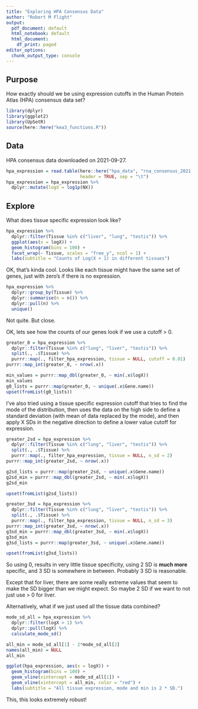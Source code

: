 ```yaml
---
title: "Exploring HPA Consensus Data"
author: "Robert M Flight"
output:
  pdf_document: default
  html_notebook: default
  html_document:
    df_print: paged
editor_options: 
  chunk_output_type: console
---
```


## Purpose

How exactly should we be using expression cutoffs in the Human Protein Atlas (HPA) consensus data set?

```r
library(dplyr)
library(ggplot2)
library(UpSetR)
source(here::here("kea3_functions.R"))
```

## Data

HPA consensus data downloaded on 2021-09-27.

```r
hpa_expression = read.table(here::here("hpa_data", "rna_consensus_2021-09-27.tsv"),
                            header = TRUE, sep = "\t")
hpa_expression = hpa_expression %>%
  dplyr::mutate(logX = log1p(NX))
```

## Explore

What does tissue specific expression look like?

```r
hpa_expression %>%
  dplyr::filter(Tissue %in% c("liver", "lung", "testis")) %>%
  ggplot(aes(x = logX)) +
  geom_histogram(bins = 100) +
  facet_wrap(~ Tissue, scales = "free_y", ncol = 1) +
  labs(subtitle = "Counts of Log(X + 1) in different tissues")
```

OK, that's kinda cool.
Looks like each tissue might have the same set of genes, just with zero's if there is no expression.

```r
hpa_expression %>%
  dplyr::group_by(Tissue) %>%
  dplyr::summarise(n = n()) %>%
  dplyr::pull(n) %>%
  unique()
```

Not quite.
But close.

OK, lets see how the counts of our genes look if we use a cutoff > 0.

```r
greater_0 = hpa_expression %>%
  dplyr::filter(Tissue %in% c("lung", "liver", "testis")) %>%
  split(., .$Tissue) %>%
  purrr::map(., filter_hpa_expression, tissue = NULL, cutoff = 0.01)
purrr::map_int(greater_0, ~ nrow(.x))

min_values = purrr::map_dbl(greater_0, ~ min(.x$logX))
min_values
g0_lists = purrr::map(greater_0, ~ unique(.x$Gene.name))
upset(fromList(g0_lists))
```

I've also tried using a tissue specific expression cutoff that tries to find the mode of the distribution, then uses the data on the high side to define a standard deviation (with mean of data replaced by the mode), and then apply X SDs in the negative direction to define a lower value cutoff for expression.

```r
greater_2sd = hpa_expression %>%
  dplyr::filter(Tissue %in% c("lung", "liver", "testis")) %>%
  split(., .$Tissue) %>%
  purrr::map(., filter_hpa_expression, tissue = NULL, n_sd = 2)
purrr::map_int(greater_2sd, ~ nrow(.x))

g2sd_lists = purrr::map(greater_2sd, ~ unique(.x$Gene.name))
g2sd_min = purrr::map_dbl(greater_2sd, ~ min(.x$logX))
g2sd_min

upset(fromList(g2sd_lists))
```

```r
greater_3sd = hpa_expression %>%
  dplyr::filter(Tissue %in% c("lung", "liver", "testis")) %>%
  split(., .$Tissue) %>%
  purrr::map(., filter_hpa_expression, tissue = NULL, n_sd = 3)
purrr::map_int(greater_3sd, ~ nrow(.x))
g3sd_min = purrr::map_dbl(greater_3sd, ~ min(.x$logX))
g3sd_min
g3sd_lists = purrr::map(greater_3sd, ~ unique(.x$Gene.name))

upset(fromList(g3sd_lists))
```

So using 0, results in very little tissue specificity, using 2 SD is **much more** specific, and 3 SD is somewhere in between.
Probably 3 SD is reasonable.

Except that for liver, there are some really extreme values that seem to make the SD bigger than we might expect.
So maybe 2 SD if we want to not just use > 0 for liver.

Alternatively, what if we just used all the tissue data combined?

```r
mode_sd_all = hpa_expression %>%
  dplyr::filter(logX > 1) %>%
  dplyr::pull(logX) %>%
  calculate_mode_sd()

all_min = mode_sd_all[1] - 2*mode_sd_all[2]
names(all_min) = NULL
all_min

ggplot(hpa_expression, aes(x = logX)) +
  geom_histogram(bins = 100) +
  geom_vline(xintercept = mode_sd_all[1]) +
  geom_vline(xintercept = all_min, color = "red") +
  labs(subtitle = "All tissue expression, mode and min is 2 * SD.")
```

This, this looks extremely robust!